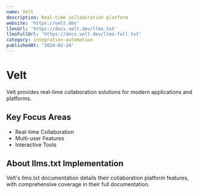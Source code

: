 ```yaml
---
name: Velt
description: Real-time collaboration platform
website: 'https://velt.dev'
llmsUrl: 'https://docs.velt.dev/llms.txt'
llmsFullUrl: 'https://docs.velt.dev/llms-full.txt'
category: integration-automation
publishedAt: '2024-02-24'
---
```


# Velt

Velt provides real-time collaboration solutions for modern applications and platforms.

## Key Focus Areas

- Real-time Collaboration
- Multi-user Features
- Interactive Tools

## About llms.txt Implementation

Velt's llms.txt documentation details their collaboration platform features, with comprehensive coverage in their full documentation.
